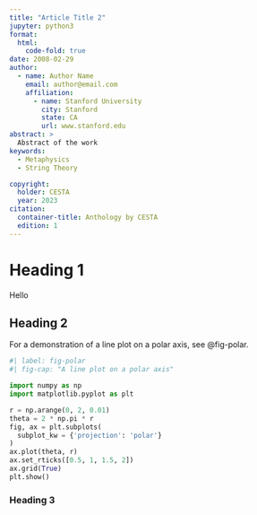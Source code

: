 ```yaml
---
title: "Article Title 2"
jupyter: python3
format:
  html:
    code-fold: true
date: 2008-02-29
author:
  - name: Author Name
    email: author@email.com
    affiliation: 
      - name: Stanford University
        city: Stanford
        state: CA
        url: www.stanford.edu
abstract: > 
  Abstract of the work
keywords:
  - Metaphysics
  - String Theory

copyright: 
  holder: CESTA
  year: 2023
citation: 
  container-title: Anthology by CESTA
  edition: 1
---
```


# Heading 1
:::{.column-page}
<!-- ![](images/elephant.jpg) -->

Hello
:::
## Heading 2
For a demonstration of a line plot on a polar axis, see @fig-polar.

```python
#| label: fig-polar
#| fig-cap: "A line plot on a polar axis"

import numpy as np
import matplotlib.pyplot as plt

r = np.arange(0, 2, 0.01)
theta = 2 * np.pi * r
fig, ax = plt.subplots(
  subplot_kw = {'projection': 'polar'} 
)
ax.plot(theta, r)
ax.set_rticks([0.5, 1, 1.5, 2])
ax.grid(True)
plt.show()
```
### Heading 3 